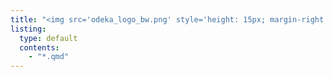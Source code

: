 ```yaml
---
title: "<img src='odeka_logo_bw.png' style='height: 15px; margin-right: 12px;'>Projects<img src='odeka_logo_bw.png' style='height: 15px; margin-left: 12px;'>"
listing:
  type: default
  contents:
    - "*.qmd"
---
```

